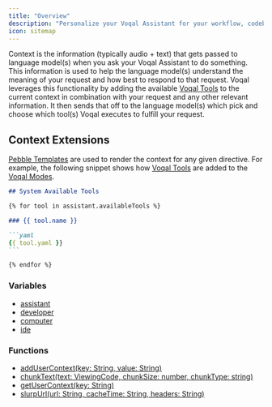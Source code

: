 ```yaml
---
title: "Overview"
description: "Personalize your Voqal Assistant for your workflow, codebase, and team"
icon: sitemap
---
```


Context is the information (typically audio + text) that gets passed to language model(s) when you ask your Voqal Assistant to
do something. This information is used to help the language model(s) understand the meaning of your request and how best to respond
to that request. Voqal leverages this functionality by adding the available [Voqal Tools](/tools/overview) to the current context in combination with
your request and any other relevant information. It then sends that off to the language model(s) which pick and choose
which tool(s) Voqal executes to fulfill your request.

## Context Extensions

[Pebble Templates](https://pebbletemplates.io/) are used to render the context for any given directive.
For example, the following snippet shows how [Voqal Tools](/tools/overview) are added to the [Voqal Modes](/modes/overview).

````markdown
## System Available Tools

{% for tool in assistant.availableTools %}

### {{ tool.name }}

```yaml
{{ tool.yaml }}
```

{% endfor %}
````

### Variables

 - [assistant](/context/embedded/variables/assistant)
 - [developer](/context/embedded/variables/developer)
 - [computer](/context/embedded/variables/computer)
 - [ide](/context/embedded/variables/ide)

### Functions

- [addUserContext(key: String, value: String)](/context/embedded/functions/add-user-context)
- [chunkText(text: ViewingCode, chunkSize: number, chunkType: string)](/context/embedded/functions/chunk-text)
- [getUserContext(key: String)](/context/embedded/functions/get-user-context)
- [slurpUrl(url: String, cacheTime: String, headers: String)](/context/embedded/functions/slurp-url)
